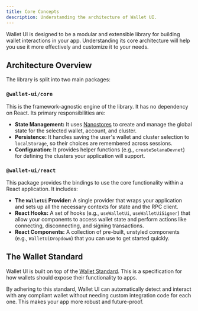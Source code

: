 ```yaml
---
title: Core Concepts
description: Understanding the architecture of Wallet UI.
---
```


Wallet UI is designed to be a modular and extensible library for building wallet interactions in your app. Understanding its core architecture will help you use it more effectively and customize it to your needs.

## Architecture Overview

The library is split into two main packages:

### `@wallet-ui/core`

This is the framework-agnostic engine of the library. It has no dependency on React. Its primary responsibilities are:

- **State Management:** It uses [Nanostores](https://github.com/nanostores/nanostores) to create and manage the global state for the selected wallet, account, and cluster.
- **Persistence:** It handles saving the user's wallet and cluster selection to `localStorage`, so their choices are remembered across sessions.
- **Configuration:** It provides helper functions (e.g., `createSolanaDevnet`) for defining the clusters your application will support.

### `@wallet-ui/react`

This package provides the bindings to use the core functionality within a React application. It includes:

- **The `WalletUi` Provider:** A single provider that wraps your application and sets up all the necessary contexts for state and the RPC client.
- **React Hooks:** A set of hooks (e.g., `useWalletUi`, `useWalletUiSigner`) that allow your components to access wallet state and perform actions like connecting, disconnecting, and signing transactions.
- **React Components:** A collection of pre-built, unstyled components (e.g., `WalletUiDropdown`) that you can use to get started quickly.

## The Wallet Standard

Wallet UI is built on top of the [Wallet Standard](https://github.com/wallet-standard/wallet-standard). This is a specification for how wallets should expose their functionality to apps.

By adhering to this standard, Wallet UI can automatically detect and interact with any compliant wallet without needing custom integration code for each one. This makes your app more robust and future-proof.
